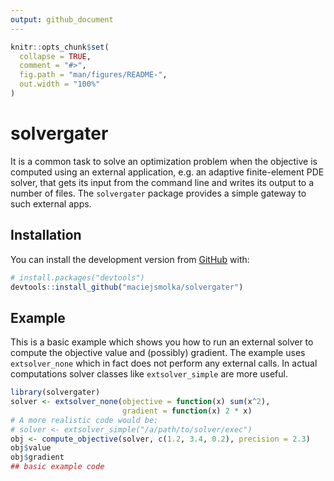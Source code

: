 ```yaml
---
output: github_document
---
```


<!-- README.md is generated from README.Rmd. Please edit that file -->

```r
knitr::opts_chunk$set(
  collapse = TRUE,
  comment = "#>",
  fig.path = "man/figures/README-",
  out.width = "100%"
)
```

# solvergater

<!-- badges: start -->
<!-- badges: end -->

It is a common task to solve an optimization problem when the objective is computed 
using an external application, e.g. an adaptive finite-element PDE solver, that gets 
its input from the command line and writes its output to a number of files. 
The `solvergater` package provides a simple gateway to such external apps.

## Installation

<!--
You can install the released version of solvergater from 
[CRAN](https://CRAN.R-project.org) with:
-->
<!--
``` r
install.packages("solvergater")
```
-->
<!--
And 
-->
You can install
the development version from [GitHub](https://github.com/) with:

``` r
# install.packages("devtools")
devtools::install_github("maciejsmolka/solvergater")
```
## Example

This is a basic example which shows you how to run an external solver to
compute the objective value and (possibly) gradient. The example uses
`extsolver_none` which in fact does not perform any external calls. In actual
computations solver classes like `extsolver_simple` are more useful.

```r
library(solvergater)
solver <- extsolver_none(objective = function(x) sum(x^2), 
                         gradient = function(x) 2 * x)
# A more realistic code would be:
# solver <- extsolver_simple("/a/path/to/solver/exec")
obj <- compute_objective(solver, c(1.2, 3.4, 0.2), precision = 2.3)
obj$value
obj$gradient
## basic example code
```

